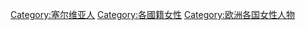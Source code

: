 [[Category:塞尔维亚人|Category:塞尔维亚人]]
[[Category:各國籍女性|Category:各國籍女性]]
[[Category:欧洲各国女性人物|Category:欧洲各国女性人物]]